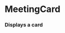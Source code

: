 

<Meta title="Cards|Events" component={MeetingCard} />

# MeetingCard

### Displays a card

<Props of={MeetingCard} />

<Story name="Meetings">
  <MeetingCard 
    imgSrc={text("Image URL", "https://mynorthwest.com/wp-content/uploads/2016/05/arena2-1.jpg" )}
    imgOverlayText={text("Image overlay text", "06-09-20")}
    committee={text("Committee Name", "Select Budget")}
    actions={text("Actions","1 bill and 1 appointment passed")}
    tags={array("Tags",["bike","adu","accessories","rental"])}
    />
</Story>